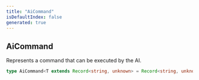 ```yaml
---
title: "AiCommand"
isDefaultIndex: false
generated: true
---
```



<!-- This file was generated from the CommandKit source. Do not modify. Instead, re-run the "docgen" script -->


## AiCommand

<GenerationInfo sourceFile="packages/ai/src/types.ts" sourceLine="62" packageName="@commandkit/ai" />

Represents a command that can be executed by the AI.

```ts title="Signature"
type AiCommand<T extends Record<string, unknown> = Record<string, unknown>> = (ctx: AiCommandContext<ExtractAiConfig<T>>) => Promise<unknown> | unknown
```

